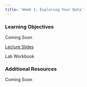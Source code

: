 ```yaml
---
title: 'Week 1: Exploring Your Data'
---
```


<link href="css/style.css" rel="stylesheet"></link> 

### Learning Objectives

Coming Soon

[Lecture Slides](https://mtruelovehill.github.io/PRM/Lectures/Week01_ExploringData_Lecture.html)

Lab Workbook


### Additional Resources

Coming Soon
